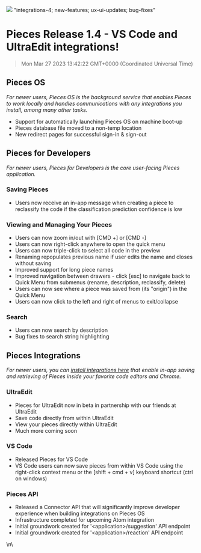 ![](https://uploads-ssl.webflow.com/6143afec68f555387049efb3/630d21e22901f10c92cc690f_ezgif_com-gif-maker2_d179a04f402c19ba471e40c6f2e9cef8_2000.jpeg)
"integrations-4; new-features; ux-ui-updates; bug-fixes"
# Pieces Release 1.4 - VS Code and UltraEdit integrations!
> Mon Mar 27 2023 13:42:22 GMT+0000 (Coordinated Universal Time)
<h2 id="8akfk">Pieces OS</h2><p><em>For newer users, Pieces OS is the background service that enables Pieces to work
    locally and handles communications with any integrations you install, among many other tasks.</em></p><ul>
    <li>Support for automatically launching Pieces OS on machine boot-up</li>
    <li>Pieces database file moved to a non-temp location</li>
    <li>New redirect pages for successful sign-in &amp; sign-out</li>
</ul><h2 id="5hcld">Pieces for Developers</h2><p><em>For newer users, Pieces for Developers is the core user-facing
    Pieces application.</em></p><h3 id="7rf3g">Saving Pieces</h3><ul>
    <li>Users now receive an in-app message when creating a piece to reclassify the code if the classification
        prediction confidence is low
    </li>
</ul><h3 id="daru1">Viewing and Managing Your Pieces</h3><ul>
    <li>Users can now zoom in/out with [CMD +] or [CMD -]</li>
    <li>Users can now right-click anywhere to open the quick menu</li>
    <li>Users can now triple-click to select all code in the preview</li>
    <li>Renaming repopulates previous name if user edits the name and closes without saving</li>
    <li>Improved support for long piece names</li>
    <li>Improved navigation between drawers - click [esc] to navigate back to Quick Menu from submenus (rename,
        description, reclassify, delete)
    </li>
    <li>Users can now see where a piece was saved from (its &quot;origin&quot;) in the Quick Menu</li>
    <li>Users can now click to the left and right of menus to exit/collapse</li>
</ul><h3 id="fao8r">Search</h3><ul>
    <li>Users can now search by description</li>
    <li>Bug fixes to search string highlighting</li>
</ul><h2 id="d9e1h">Pieces Integrations</h2><p><em>For newer users, you can <a
    href="http://code.pieces.app/integrations">install integrations here</a> that enable in-app saving and retrieving of
    Pieces inside your favorite code editors and Chrome.</em></p><h3 id="b7cn1">UltraEdit</h3><ul>
    <li>Pieces for UltraEdit now in beta in partnership with our friends at UltraEdit</li>
    <li>Save code directly from within UltraEdit</li>
    <li>View your pieces directly within UltraEdit</li>
    <li>Much more coming soon</li>
</ul><h3 id="5qdrh">VS Code</h3><ul>
    <li>Released Pieces for VS Code</li>
    <li>VS Code users can now save pieces from within VS Code using the right-click context menu or the [shift + cmd +
        v] keyboard shortcut (ctrl on windows)
    </li>
</ul><h3 id="9n2nq">Pieces API</h3><ul>
    <li>Released a Connector API that will significantly improve developer experience when building integrations on
        Pieces OS
    </li>
    <li>Infrastructure completed for upcoming Atom integration</li>
    <li>Initial groundwork created for &#x27;&lt;application&gt;/suggestion&#x27; API endpoint</li>
    <li>Initial groundwork created for &#x27;&lt;application&gt;/reaction&#x27; API endpoint</li>
</ul>\n\
